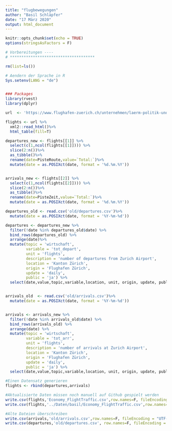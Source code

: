 ---
title: "flugbewegungen"
author: "Basil Schläpfer"
date: "17 März 2020"
output: html_document
---

```{r setup, include=FALSE}
knitr::opts_chunk$set(echo = TRUE)
options(stringsAsFactors = F)
```

```{r vorbereitung}
# Vorbereitungen ----
# *************************************

rm(list=ls())

# Aendern der Sprache in R
Sys.setenv(LANG = "de")


### Packages 
library(rvest)
library(dplyr)
```


```{r Aktuelle Daten laden}
url  <- 'https://www.flughafen-zuerich.ch/unternehmen/laerm-politik-und-umwelt/flugbewegungen/bewegungsstatistik'

flights <- url %>%
  xml2::read_html()%>%
  html_table(fill=T)

departures_new <- flights[[1]] %>%
  select(c(1,ncol(flights[[1]]))) %>%
  slice(2:n())%>%
  as_tibble()%>%
  rename(date=PisteRoute,value=`Total:`)%>%
  mutate(date = as.POSIXct(date, format = '%d.%m.%Y'))


arrivals_new <- flights[[2]] %>%
  select(c(1,ncol(flights[[2]]))) %>%
  slice(2:n())%>%
  as_tibble()%>%
  rename(date=PisteZeit,value=`Total:`)%>%
  mutate(date = as.POSIXct(date, format = '%d.%m.%Y'))


```

```{r Fortführung der bestehenden Tabellen}
departures_old <- read.csv('old/departures.csv')%>%
  mutate(date = as.POSIXct(date, format = '%Y-%m-%d'))

departures <- departures_new %>%
  filter(!date %in% departures_old$date) %>%
  bind_rows(departures_old) %>%
  arrange(date)%>%
  mutate(topic = 'wirtschaft',
         variable = 'tot_depart',
         unit = 'flights',
         description = 'number of departures from Zurich Airport',
         location = 'Kanton Zürich',
         origin = 'Flughafen Zürich',
         update = 'daily',
         public = 'ja') %>%
  select(date,value,topic,variable,location, unit, origin, update, public, description)


arrivals_old  <- read.csv('old/arrivals.csv')%>%
  mutate(date = as.POSIXct(date, format = '%Y-%m-%d'))


arrivals <- arrivals_new %>%
  filter(!date %in% arrivals_old$date) %>%
  bind_rows(arrivals_old) %>%
  arrange(date) %>%
  mutate(topic = 'wirtschaft',
         variable = 'tot_arr',
         unit = 'flights',
         description = 'number of arrivals at Zurich Airport',
         location = 'Kanton Zürich',
         origin = 'Flughafen Zürich',
         update = 'daily',
         public = 'ja') %>%
  select(date,value,topic,variable,location, unit, origin, update, public, description)

#Einen Datensatz generieren
flights <- rbind(departures,arrivals)

#Aktualisierte Daten müssen noch manuell auf Github gespielt werden
write.csv(flights,'Economy_FlightTraffic.csv',row.names=F, fileEncoding = "UTF-8")
write.csv(flights,'../Daten/basil/Economy_FlightTraffic.csv',row.names=F, fileEncoding = "UTF-8")

#Alte Dateien überschreiben
write.csv(arrivals,'old/arrivals.csv',row.names=F, fileEncoding = "UTF-8")
write.csv(departures,'old/departures.csv', row.names=F, fileEncoding = "UTF-8")

```
